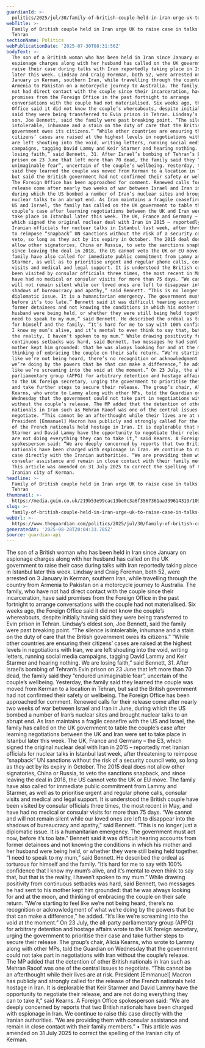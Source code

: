 ```yaml
---
guardianId: >-
  politics/2025/jul/30/family-of-british-couple-held-in-iran-urge-uk-to-raise-case-in-talks-with-tehran
webTitle: >-
  Family of British couple held in Iran urge UK to raise case in talks with
  Tehran
sectionName: Politics
webPublicationDate: '2025-07-30T08:31:56Z'
bodyText: >-
  The son of a British woman who has been held in Iran since January on
  espionage charges along with her husband has called on the UK government to
  raise their case during talks with Iran reportedly taking place in Istanbul
  later this week. Lindsay and Craig Foreman, both 52, were arrested on 3
  January in Kerman, southern Iran, while travelling through the country from
  Armenia to Pakistan on a motorcycle journey to Australia. The family, who have
  not had direct contact with the couple since their incarceration, have said
  promises from the Foreign Office in the past fortnight to arrange
  conversations with the couple had not materialised. Six weeks ago, the Foreign
  Office said it did not know the couple’s whereabouts, despite initially having
  said they were being transferred to Evin prison in Tehran. Lindsay’s eldest
  son, Joe Bennett, said the family were past breaking point. “The silence is
  intolerable, inhumane and a stain on the duty of care that the British
  government owes its citizens.” “While other countries are ensuring their
  citizens’ cases are raised at the highest levels in negotiations with Iran, we
  are left shouting into the void, writing letters, running social media
  campaigns, tagging David Lammy and Keir Starmer and hearing nothing. We are
  losing faith,” said Bennett, 31. After Israel’s bombing of Tehran’s Evin
  prison on 23 June that left more than 70 dead, the family said they “endured
  unimaginable fear”, uncertain of the couple’s wellbeing. Yesterday, the family
  said they learned the couple was moved from Kerman to a location in Tehran,
  but said the British government had not confirmed their safety or wellbeing.
  The Foreign Office has been approached for comment. Renewed calls for their
  release come after nearly two weeks of war between Israel and Iran in June,
  during which the US bombed a number of Iran’s nuclear sites and brought
  nuclear talks to an abrupt end. As Iran maintains a fragile ceasefire with the
  US and Israel, the family has called on the UK government to table the
  couple’s case after learning negotiations between the UK and Iran were set to
  take place in Istanbul later this week. The UK, France and Germany – the E3,
  which signed the original nuclear deal with Iran in 2015 – reportedly met
  Iranian officials for nuclear talks in Istanbul last week, after threatening
  to reimpose “snapback” UN sanctions without the risk of a security council
  veto, so long as they act by its expiry in October. The 2015 deal does not
  allow other signatories, China or Russia, to veto the sanctions snapback, and
  since leaving the deal in 2018, the US cannot veto the UK or EU move. The
  family have also called for immediate public commitment from Lammy and
  Starmer, as well as to prioritise urgent and regular phone calls, consular
  visits and medical and legal support. It is understood the British couple have
  been visited by consular officials three times, the most recent in May, and
  have had no medical or consular visits for more than 75 days. “We cannot and
  will not remain silent while our loved ones are left to disappear into the
  shadows of bureaucracy and apathy,” said Bennett. “This is no longer just a
  diplomatic issue. It is a humanitarian emergency. The government must act now,
  before it’s too late.” Bennett said it was difficult hearing accounts from
  former detainees and not knowing the conditions in which his mother and her
  husband were being held, or whether they were still being held together. “I
  need to speak to my mum,” said Bennett. He described the ordeal as torturous
  for himself and the family. “It’s hard for me to say with 100% confidence that
  I know my mum’s alive, and it’s mental to even think to say that, but that is
  the reality, I haven’t spoken to my mum.” While drawing positivity from
  continuous setbacks was hard, said Bennett, two messages he had sent to his
  mother kept him grounded: that he was always looking for and at the moon, and
  thinking of embracing the couple on their safe return. “We’re starting to feel
  like we’re not being heard, there’s no recognition or acknowledgment of what
  we’re doing by the powers that be that can make a difference,” he added. “It’s
  like we’re screaming into the void at the moment.” On 23 July, the all-party
  parliamentary group (APPG) for arbitrary detention and hostage affairs wrote
  to the UK foreign secretary, urging the government to prioritise their case
  and take further steps to secure their release. The group’s chair, Alicia
  Kearns, who wrote to Lammy along with other MPs, told the Guardian on
  Wednesday that the government could not take part in negotiations with Iran
  without the couple’s release. The MP added that the detention of other British
  nationals in Iran such as Mehran Raoof was one of the central issues to
  negotiate. “This cannot be an afterthought while their lives are at risk.
  President [Emmanuel] Macron has publicly and strongly called for the release
  of the French nationals held hostage in Iran. It is deplorable that Keir
  Starmer and David Lammy have the opportunity to negotiate their release, and
  are not doing everything they can to take it,” said Kearns. A Foreign Office
  spokesperson said: “We are deeply concerned by reports that two British
  nationals have been charged with espionage in Iran. We continue to raise this
  case directly with the Iranian authorities. “We are providing them with
  consular assistance and remain in close contact with their family members.” •
  This article was amended on 31 July 2025 to correct the spelling of the
  Iranian city of Kerman.
headline: >-
  Family of British couple held in Iran urge UK to raise case in talks with
  Tehran
thumbnail: >-
  https://media.guim.co.uk/219b53e99cac13be0c3a6f3567361aa339614319/109_0_3281_2625/500.jpg
slug: >-
  family-of-british-couple-held-in-iran-urge-uk-to-raise-case-in-talks-with-tehran
webUrl: >-
  https://www.theguardian.com/politics/2025/jul/30/family-of-british-couple-held-in-iran-urge-uk-to-raise-case-in-talks-with-tehran
generatedAt: '2025-08-28T20:04:33.785Z'
source: guardian-api
---
```

The son of a British woman who has been held in Iran since January on espionage charges along with her husband has called on the UK government to raise their case during talks with Iran reportedly taking place in Istanbul later this week. Lindsay and Craig Foreman, both 52, were arrested on 3 January in Kerman, southern Iran, while travelling through the country from Armenia to Pakistan on a motorcycle journey to Australia. The family, who have not had direct contact with the couple since their incarceration, have said promises from the Foreign Office in the past fortnight to arrange conversations with the couple had not materialised. Six weeks ago, the Foreign Office said it did not know the couple’s whereabouts, despite initially having said they were being transferred to Evin prison in Tehran. Lindsay’s eldest son, Joe Bennett, said the family were past breaking point. “The silence is intolerable, inhumane and a stain on the duty of care that the British government owes its citizens.” “While other countries are ensuring their citizens’ cases are raised at the highest levels in negotiations with Iran, we are left shouting into the void, writing letters, running social media campaigns, tagging David Lammy and Keir Starmer and hearing nothing. We are losing faith,” said Bennett, 31. After Israel’s bombing of Tehran’s Evin prison on 23 June that left more than 70 dead, the family said they “endured unimaginable fear”, uncertain of the couple’s wellbeing. Yesterday, the family said they learned the couple was moved from Kerman to a location in Tehran, but said the British government had not confirmed their safety or wellbeing. The Foreign Office has been approached for comment. Renewed calls for their release come after nearly two weeks of war between Israel and Iran in June, during which the US bombed a number of Iran’s nuclear sites and brought nuclear talks to an abrupt end. As Iran maintains a fragile ceasefire with the US and Israel, the family has called on the UK government to table the couple’s case after learning negotiations between the UK and Iran were set to take place in Istanbul later this week. The UK, France and Germany – the E3, which signed the original nuclear deal with Iran in 2015 – reportedly met Iranian officials for nuclear talks in Istanbul last week, after threatening to reimpose “snapback” UN sanctions without the risk of a security council veto, so long as they act by its expiry in October. The 2015 deal does not allow other signatories, China or Russia, to veto the sanctions snapback, and since leaving the deal in 2018, the US cannot veto the UK or EU move. The family have also called for immediate public commitment from Lammy and Starmer, as well as to prioritise urgent and regular phone calls, consular visits and medical and legal support. It is understood the British couple have been visited by consular officials three times, the most recent in May, and have had no medical or consular visits for more than 75 days. “We cannot and will not remain silent while our loved ones are left to disappear into the shadows of bureaucracy and apathy,” said Bennett. “This is no longer just a diplomatic issue. It is a humanitarian emergency. The government must act now, before it’s too late.” Bennett said it was difficult hearing accounts from former detainees and not knowing the conditions in which his mother and her husband were being held, or whether they were still being held together. “I need to speak to my mum,” said Bennett. He described the ordeal as torturous for himself and the family. “It’s hard for me to say with 100% confidence that I know my mum’s alive, and it’s mental to even think to say that, but that is the reality, I haven’t spoken to my mum.” While drawing positivity from continuous setbacks was hard, said Bennett, two messages he had sent to his mother kept him grounded: that he was always looking for and at the moon, and thinking of embracing the couple on their safe return. “We’re starting to feel like we’re not being heard, there’s no recognition or acknowledgment of what we’re doing by the powers that be that can make a difference,” he added. “It’s like we’re screaming into the void at the moment.” On 23 July, the all-party parliamentary group (APPG) for arbitrary detention and hostage affairs wrote to the UK foreign secretary, urging the government to prioritise their case and take further steps to secure their release. The group’s chair, Alicia Kearns, who wrote to Lammy along with other MPs, told the Guardian on Wednesday that the government could not take part in negotiations with Iran without the couple’s release. The MP added that the detention of other British nationals in Iran such as Mehran Raoof was one of the central issues to negotiate. “This cannot be an afterthought while their lives are at risk. President [Emmanuel] Macron has publicly and strongly called for the release of the French nationals held hostage in Iran. It is deplorable that Keir Starmer and David Lammy have the opportunity to negotiate their release, and are not doing everything they can to take it,” said Kearns. A Foreign Office spokesperson said: “We are deeply concerned by reports that two British nationals have been charged with espionage in Iran. We continue to raise this case directly with the Iranian authorities. “We are providing them with consular assistance and remain in close contact with their family members.” • This article was amended on 31 July 2025 to correct the spelling of the Iranian city of Kerman.
